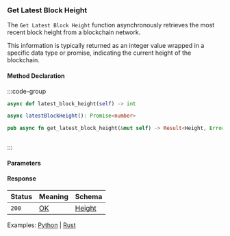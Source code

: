 ### Get Latest Block Height

The `Get Latest Block Height` function asynchronously retrieves the most recent block height from a blockchain network.

This information is typically returned as an integer value wrapped in a specific data type or promise, indicating the current height of the blockchain.

#### Method Declaration

:::code-group

```python [Python]
async def latest_block_height(self) -> int
```

```typescript [TypeScript]
async latestBlockHeight(): Promise<number>
```

```rust [Rust]
pub async fn get_latest_block_height(&mut self) -> Result<Height, Error>
```

```url [API]
```

:::

#### Parameters

#### Response

| Status | Meaning     | Schema   |
| ------ | ----------- | -------- |
| `200`  | [OK]        | [Height] |

Examples: [Python] | [Rust]

[Python]: https://github.com/dydxprotocol/v4-clients/blob/3e8c7e1b960291b7ef273962d374d9934a5c4d33/v4-client-py-v2/examples/validator_get_example.py#L44
[Rust]: https://github.com/dydxprotocol/v4-clients/blob/3e8c7e1b960291b7ef273962d374d9934a5c4d33/v4-client-rs/client/examples/validator_get.rs#L56

[OK]: /types/ok
[Height]: /types/height
